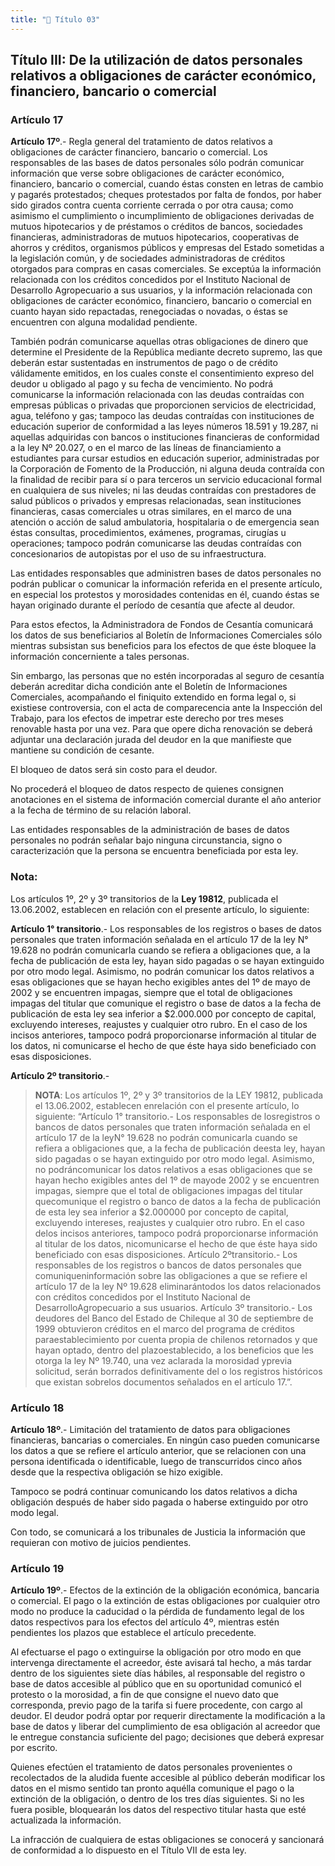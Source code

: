 ```yaml
---
title: "📝 Título 03"
---
```


## Título  III: De la utilización de datos personales relativos a obligaciones de carácter económico, financiero, bancario o comercial


### Artículo 17

**Artículo 17º**.- Regla general del tratamiento de datos relativos a obligaciones de carácter financiero, bancario o comercial. Los responsables de las bases de datos personales sólo podrán comunicar información que verse sobre obligaciones de carácter económico, financiero, bancario o comercial, cuando éstas consten en letras de cambio y pagarés protestados; cheques protestados por falta de fondos, por haber sido girados contra cuenta corriente cerrada o por otra causa; como asimismo el cumplimiento o incumplimiento de obligaciones derivadas de mutuos hipotecarios y de préstamos o créditos de bancos, sociedades financieras, administradoras de mutuos hipotecarios, cooperativas de ahorros y créditos, organismos públicos y empresas del Estado sometidas a la legislación común, y de sociedades administradoras de créditos otorgados para compras en casas comerciales. Se exceptúa la información relacionada con los créditos concedidos por el Instituto Nacional de Desarrollo Agropecuario a sus usuarios, y la información relacionada con obligaciones de carácter económico, financiero, bancario o comercial en cuanto hayan sido repactadas, renegociadas o novadas, o éstas se encuentren con alguna modalidad pendiente.

También podrán comunicarse aquellas otras obligaciones de dinero que determine el Presidente de la República mediante decreto supremo, las que deberán estar sustentadas en instrumentos de pago o de crédito válidamente emitidos, en los cuales conste el consentimiento expreso del deudor u obligado al pago y su fecha de vencimiento. No podrá comunicarse la información relacionada con las deudas contraídas con empresas públicas o privadas que proporcionen servicios de electricidad, agua, teléfono y gas; tampoco las deudas contraídas con instituciones de educación superior de conformidad a las leyes números 18.591 y 19.287, ni aquellas adquiridas con bancos o instituciones financieras de conformidad a la ley Nº 20.027, o en el marco de las líneas de financiamiento a estudiantes para cursar estudios en educación superior, administradas por la Corporación de Fomento de la Producción, ni alguna deuda contraída con la finalidad de recibir para sí o para terceros un servicio educacional formal en cualquiera de sus niveles; ni las deudas contraídas con prestadores de salud públicos o privados y empresas relacionadas, sean instituciones financieras, casas comerciales u otras similares, en el marco de una atención o acción de salud ambulatoria, hospitalaria o de emergencia sean éstas consultas, procedimientos, exámenes, programas, cirugías u operaciones; tampoco podrán comunicarse las deudas contraídas con concesionarios de autopistas por el uso de su infraestructura.

Las entidades responsables que administren bases de datos personales no podrán publicar o comunicar la información referida en el presente artículo, en especial los protestos y morosidades contenidas en él, cuando éstas se hayan originado durante el período de cesantía que afecte al deudor.

Para estos efectos, la Administradora de Fondos de Cesantía comunicará los datos de sus beneficiarios al Boletín de Informaciones Comerciales sólo mientras subsistan sus beneficios para los efectos de que éste bloquee la información concerniente a tales personas.

Sin embargo, las personas que no estén incorporadas al seguro de cesantía deberán acreditar dicha condición ante el Boletín de Informaciones Comerciales, acompañando el finiquito extendido en forma legal o, si existiese controversia, con el acta de comparecencia ante la Inspección del Trabajo, para los efectos de impetrar este derecho por tres meses renovable hasta por una vez. Para que opere dicha renovación se deberá adjuntar una declaración jurada del deudor en la que manifieste que mantiene su condición de cesante.

El bloqueo de datos será sin costo para el deudor.

No procederá el bloqueo de datos respecto de quienes consignen anotaciones en el sistema de información comercial durante el año anterior a la fecha de término de su relación laboral.

Las entidades responsables de la administración de bases de datos personales no podrán señalar bajo ninguna circunstancia, signo o caracterización que la persona se encuentra beneficiada por esta ley.


### Nota:

Los artículos 1º, 2º y 3º transitorios de la **Ley 19812**, publicada el 13.06.2002, establecen en relación con el presente artículo, lo siguiente:

**Artículo 1° transitorio**.- Los responsables de los registros o bases de datos personales que traten información señalada en el artículo 17 de la ley N° 19.628 no podrán comunicarla cuando se refiera a obligaciones que, a la fecha de publicación de esta ley, hayan sido pagadas o se hayan extinguido por otro modo legal. Asimismo, no podrán comunicar los datos relativos a esas obligaciones que se hayan hecho exigibles antes del 1º de mayo de 2002 y se encuentren impagas, siempre que el total de obligaciones impagas del titular que comunique el registro o base de datos a la fecha de publicación de esta ley sea inferior a $2.000.000 por concepto de capital, excluyendo intereses, reajustes y cualquier otro rubro. En el caso de los incisos anteriores, tampoco podrá proporcionarse información al titular de los datos, ni comunicarse el hecho de que éste haya sido beneficiado con esas disposiciones.

**Artículo 2º transitorio**.-


> **NOTA**:
> Los artículos 1º, 2º y 3º transitorios de la LEY 19812, publicada el 13.06.2002, establecen enrelación con el presente artículo, lo siguiente: "Artículo 1° transitorio.- Los responsables de losregistros o bancos de datos personales que traten información señalada en el artículo 17 de la leyN° 19.628 no podrán comunicarla cuando se refiera a obligaciones que, a la fecha de publicación deesta ley, hayan sido pagadas o se hayan extinguido por otro modo legal. Asimismo, no podráncomunicar los datos relativos a esas obligaciones que se hayan hecho exigibles antes del 1º de mayode 2002 y se encuentren impagas, siempre que el total de obligaciones impagas del titular quecomunique el registro o banco de datos a la fecha de publicación de esta ley sea inferior a $2.000000 por concepto de capital, excluyendo intereses, reajustes y cualquier otro rubro. En el caso delos incisos anteriores, tampoco podrá proporcionarse información al titular de los datos, nicomunicarse el hecho de que éste haya sido beneficiado con esas disposiciones. Artículo 2ºtransitorio.- Los responsables de los registros o bancos de datos personales que comuniqueninformación sobre las obligaciones a que se refiere el artículo 17 de la ley Nº 19.628 eliminarántodos los datos relacionados con créditos concedidos por el Instituto Nacional de DesarrolloAgropecuario a sus usuarios. Artículo 3º transitorio.-  Los deudores del Banco del Estado de Chileque al 30 de septiembre de 1999 obtuvieron créditos en el marco del programa de créditos paraestablecimiento por cuenta propia de chilenos retornados y que hayan optado, dentro del plazoestablecido, a los beneficios que les otorga la ley Nº 19.740, una vez aclarada la morosidad yprevia solicitud, serán borrados definitivamente del o los registros históricos que existan sobrelos documentos señalados en el artículo 17.".



### Artículo 18



**Artículo 18º**.- Limitación del tratamiento de datos para obligaciones financieras, bancarias o comerciales. En ningún caso pueden comunicarse los datos a que se refiere el artículo anterior, que se relacionen con una persona identificada o identificable, luego de transcurridos cinco años desde que la respectiva obligación se hizo exigible.

Tampoco se podrá continuar comunicando los datos relativos a dicha obligación después de haber sido pagada o haberse extinguido por otro modo legal.

Con todo, se comunicará a los tribunales de Justicia la información que requieran con motivo de juicios pendientes.




### Artículo 19

**Artículo 19º**.- Efectos de la extinción de la obligación económica, bancaria o comercial. El pago o la extinción de estas obligaciones por cualquier otro modo no produce la caducidad o la pérdida de fundamento legal de los datos respectivos para los efectos del artículo 4º, mientras estén pendientes los plazos que establece el artículo precedente.

Al efectuarse el pago o extinguirse la obligación por otro modo en que intervenga directamente el acreedor, éste avisará tal hecho, a más tardar dentro de los siguientes siete días hábiles, al responsable del registro o base de datos accesible al público que en su oportunidad comunicó el protesto o la morosidad, a fin de que consigne el nuevo dato que corresponda, previo pago de la tarifa si fuere procedente, con cargo al deudor. El deudor podrá optar por requerir directamente la modificación a la base de datos y liberar del cumplimiento de esa obligación al acreedor que le entregue constancia suficiente del pago; decisiones que deberá expresar por escrito.

Quienes efectúen el tratamiento de datos personales provenientes o recolectados de la aludida fuente accesible al público deberán modificar los datos en el mismo sentido tan pronto aquélla comunique el pago o la extinción de la obligación, o dentro de los tres días siguientes. Si no les fuera posible, bloquearán los datos del respectivo titular hasta que esté actualizada la información.

La infracción de cualquiera de estas obligaciones se conocerá y sancionará de conformidad a lo dispuesto en el Título VII de esta ley.
